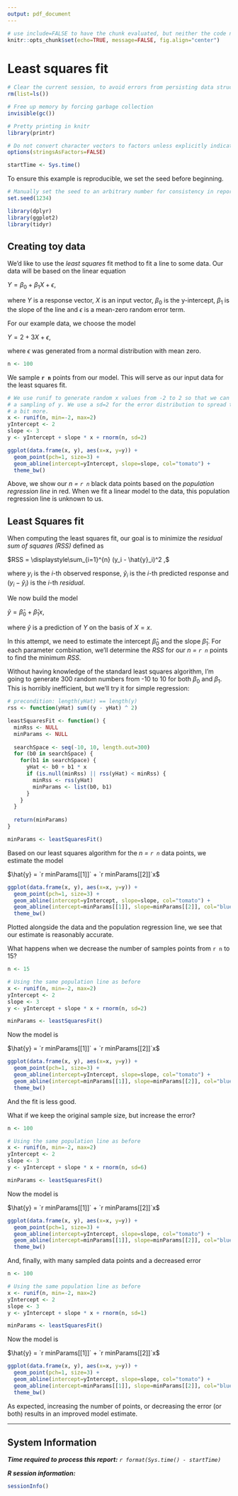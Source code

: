 ```yaml
---
output: pdf_document
---
```


```r
# use include=FALSE to have the chunk evaluated, but neither the code nor its output displayed.
knitr::opts_chunk$set(echo=TRUE, message=FALSE, fig.align="center")
```

# Least squares fit

```r
# Clear the current session, to avoid errors from persisting data structures
rm(list=ls())

# Free up memory by forcing garbage collection
invisible(gc())

# Pretty printing in knitr
library(printr)

# Do not convert character vectors to factors unless explicitly indicated
options(stringsAsFactors=FALSE)

startTime <- Sys.time()
```

To ensure this example is reproducible, we set the seed before beginning.

```r
# Manually set the seed to an arbitrary number for consistency in reports
set.seed(1234)

library(dplyr)
library(ggplot2)
library(tidyr)
```

## Creating toy data

We'd like to use the *least squares* fit method to fit a line to some data. Our data will be based on the linear equation

$Y = \beta_0 + \beta_1X + \epsilon ,$

where $Y$ is a response vector, $X$ is an input vector, $\beta_0$ is the y-intercept, $\beta_1$ is the slope of the line and $\epsilon$ is a mean-zero random error term.

For our example data, we choose the model

$Y = 2 + 3X + \epsilon ,$

where $\epsilon$ was generated from a normal distribution with mean zero.

```r
n <- 100
```

We sample **`r n`** points from our model. This will serve as our input data for the least squares fit.

```r
# We use runif to generate random x values from -2 to 2 so that we can compute
# a sampling of y. We use a sd=2 for the error distribution to spread the data
# a bit more.
x <- runif(n, min=-2, max=2)
yIntercept <- 2
slope <- 3
y <- yIntercept + slope * x + rnorm(n, sd=2)

ggplot(data.frame(x, y), aes(x=x, y=y)) +
  geom_point(pch=1, size=3) +
  geom_abline(intercept=yIntercept, slope=slope, col="tomato") +
  theme_bw()
```

Above, we show our *n = `r n`* black data points based on the *population regression line* in red. When we fit a linear model to the data, this population regression line is unknown to us.


## Least Squares fit

When computing the least squares fit, our goal is to minimize the *residual sum of squares (RSS)* defined as

$RSS = \displaystyle\sum_{i=1}^{n} (y_i - \hat{y}_i)^2 ,$

where $y_i$ is the $i$-th observed response, $\hat{y}_i$ is the $i$-th predicted response and $(y_i - \hat{y}_i)$ is the $i$-th *residual*.

We now build the model

$\hat{y} = \hat{\beta}_0 + \hat{\beta}_1x ,$

where $\hat{y}$ is a prediction of $Y$ on the basis of $X = x$.

In this attempt, we need to estimate the intercept $\hat{\beta}_0$ and the slope $\hat{\beta}_1$. For each parameter combination, we'll determine the *RSS* for our *n = `r n`* points to find the minimum *RSS*.

Without having knowledge of the standard least squares algorithm, I'm going to generate 300 random numbers from -10 to 10 for both $\beta_0$ and $\beta_1$. This is horribly inefficient, but we'll try it for simple regression:

```r
# precondition: length(yHat) == length(y)
rss <- function(yHat) sum((y - yHat) ^ 2)

leastSquaresFit <- function() {
  minRss <- NULL
  minParams <- NULL
  
  searchSpace <- seq(-10, 10, length.out=300)
  for (b0 in searchSpace) {
    for(b1 in searchSpace) {
      yHat <- b0 + b1 * x
      if (is.null(minRss) || rss(yHat) < minRss) {
        minRss <- rss(yHat)
        minParams <- list(b0, b1)
      }
    }
  }
  
  return(minParams)
}

minParams <- leastSquaresFit()
```

Based on our least squares algorithm for the *n = `r n`* data points, we estimate the model

$\hat{y} = `r minParams[[1]]` + `r minParams[[2]]`x$ 

```r
ggplot(data.frame(x, y), aes(x=x, y=y)) +
  geom_point(pch=1, size=3) +
  geom_abline(intercept=yIntercept, slope=slope, col="tomato") +
  geom_abline(intercept=minParams[[1]], slope=minParams[[2]], col="blue") +
  theme_bw()
```

Plotted alongside the data and the population regression line, we see that our estimate is reasonably accurate.

What happens when we decrease the number of samples points from `r n` to 15?

```r
n <- 15

# Using the same population line as before
x <- runif(n, min=-2, max=2)
yIntercept <- 2
slope <- 3
y <- yIntercept + slope * x + rnorm(n, sd=2)

minParams <- leastSquaresFit()
```

Now the model is

$\hat{y} = `r minParams[[1]]` + `r minParams[[2]]`x$ 

```r
ggplot(data.frame(x, y), aes(x=x, y=y)) +
  geom_point(pch=1, size=3) +
  geom_abline(intercept=yIntercept, slope=slope, col="tomato") +
  geom_abline(intercept=minParams[[1]], slope=minParams[[2]], col="blue") +
  theme_bw()
```

And the fit is less good.

What if we keep the original sample size, but increase the error?

```r
n <- 100

# Using the same population line as before
x <- runif(n, min=-2, max=2)
yIntercept <- 2
slope <- 3
y <- yIntercept + slope * x + rnorm(n, sd=6)

minParams <- leastSquaresFit()
```

Now the model is

$\hat{y} = `r minParams[[1]]` + `r minParams[[2]]`x$ 

```r
ggplot(data.frame(x, y), aes(x=x, y=y)) +
  geom_point(pch=1, size=3) +
  geom_abline(intercept=yIntercept, slope=slope, col="tomato") +
  geom_abline(intercept=minParams[[1]], slope=minParams[[2]], col="blue") +
  theme_bw()
```

And, finally, with many sampled data points and a decreased error

```r
n <- 100

# Using the same population line as before
x <- runif(n, min=-2, max=2)
yIntercept <- 2
slope <- 3
y <- yIntercept + slope * x + rnorm(n, sd=1)

minParams <- leastSquaresFit()
```

Now the model is

$\hat{y} = `r minParams[[1]]` + `r minParams[[2]]`x$ 

```r
ggplot(data.frame(x, y), aes(x=x, y=y)) +
  geom_point(pch=1, size=3) +
  geom_abline(intercept=yIntercept, slope=slope, col="tomato") +
  geom_abline(intercept=minParams[[1]], slope=minParams[[2]], col="blue") +
  theme_bw()
```

As expected, increasing the number of points, or decreasing the error (or both) results in an improved model estimate.

------

\newpage

## System Information

***Time required to process this report:*** *`r format(Sys.time() - startTime)`*

***R session information:***

```r
sessionInfo()
```
